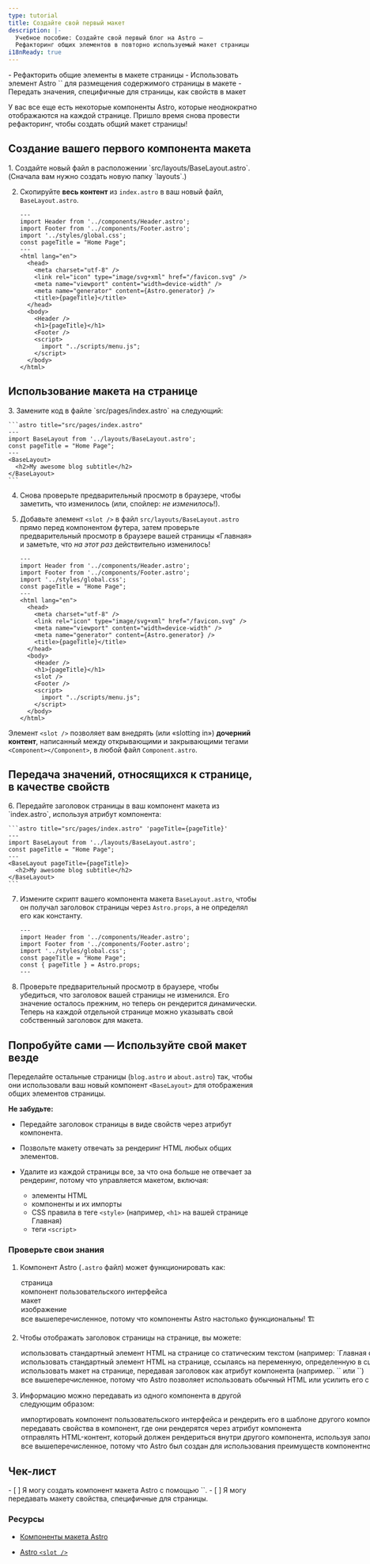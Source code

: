 ```yaml
---
type: tutorial
title: Создайте свой первый макет
description: |-
  Учебное пособие: Создайте свой первый блог на Astro —
  Рефакторинг общих элементов в повторно используемый макет страницы
i18nReady: true
---
```



<PreCheck>
  - Рефакторить общие элементы в макете страницы
  - Использовать элемент Astro `<slot />` для размещения содержимого страницы в макете
  - Передать значения, специфичные для страницы, как свойств в макет
</PreCheck>

У вас все еще есть некоторые компоненты Astro, которые неоднократно отображаются на каждой странице. Пришло время снова провести рефакторинг, чтобы создать общий макет страницы!

## Создание вашего первого компонента макета

<Steps>
1. Создайте новый файл в расположении `src/layouts/BaseLayout.astro`. (Сначала вам нужно создать новую папку `layouts`.)

2. Скопируйте **весь контент** из `index.astro` в ваш новый файл, `BaseLayout.astro`.

    ```astro title="src/layouts/BaseLayout.astro"
    ---
    import Header from '../components/Header.astro';
    import Footer from '../components/Footer.astro';
    import '../styles/global.css';
    const pageTitle = "Home Page";
    ---
    <html lang="en">
      <head>
        <meta charset="utf-8" />
        <link rel="icon" type="image/svg+xml" href="/favicon.svg" />
        <meta name="viewport" content="width=device-width" />
        <meta name="generator" content={Astro.generator} />
        <title>{pageTitle}</title>
      </head>
      <body>
        <Header />
        <h1>{pageTitle}</h1>
        <Footer />
        <script>
          import "../scripts/menu.js";
        </script>
      </body>
    </html>
    ```
</Steps>

## Использование макета на странице

<Steps>
3. Замените код в файле `src/pages/index.astro` на следующий:

    ```astro title="src/pages/index.astro"
    ---
    import BaseLayout from '../layouts/BaseLayout.astro';
    const pageTitle = "Home Page";
    ---
    <BaseLayout>
      <h2>My awesome blog subtitle</h2>
    </BaseLayout>
    ```

4. Снова проверьте предварительный просмотр в браузере, чтобы заметить, что изменилось (или, спойлер: _не изменилось_!).

5. Добавьте элемент `<slot />` в файл `src/layouts/BaseLayout.astro` прямо перед компонентом футера, затем проверьте предварительный просмотр в браузере вашей страницы «Главная» и заметьте, что _на этот раз_ действительно изменилось!

    ```astro title="src/layouts/BaseLayout.astro" ins={18}
    ---
    import Header from '../components/Header.astro';
    import Footer from '../components/Footer.astro';
    import '../styles/global.css';
    const pageTitle = "Home Page";
    ---
    <html lang="en">
      <head>
        <meta charset="utf-8" />
        <link rel="icon" type="image/svg+xml" href="/favicon.svg" />
        <meta name="viewport" content="width=device-width" />
        <meta name="generator" content={Astro.generator} />
        <title>{pageTitle}</title>
      </head>
      <body>
        <Header />
        <h1>{pageTitle}</h1>
        <slot />
        <Footer />
        <script>
          import "../scripts/menu.js";
        </script>
      </body>
    </html>
    ```
</Steps>

Элемент `<slot />` позволяет вам внедрять (или «slotting in») **дочерний контент**, написанный между открывающими и закрывающими тегами `<Component></Component>`, в любой файл `Component.astro`.

## Передача значений, относящихся к странице, в качестве свойств

<Steps>
6. Передайте заголовок страницы в ваш компонент макета из `index.astro`, используя атрибут компонента:

    ```astro title="src/pages/index.astro" 'pageTitle={pageTitle}'
    ---
    import BaseLayout from '../layouts/BaseLayout.astro';
    const pageTitle = "Home Page";
    ---
    <BaseLayout pageTitle={pageTitle}>
      <h2>My awesome blog subtitle</h2>
    </BaseLayout>
    ```

7. Измените скрипт вашего компонента макета `BaseLayout.astro`, чтобы он получал заголовок страницы через `Astro.props`, а не определял его как константу.

    ```astro title="src/layouts/BaseLayout.astro" del={5} ins={6}
    ---
    import Header from '../components/Header.astro';
    import Footer from '../components/Footer.astro';
    import '../styles/global.css';
    const pageTitle = "Home Page";
    const { pageTitle } = Astro.props;
    ---
    ```

8. Проверьте предварительный просмотр в браузере, чтобы убедиться, что заголовок вашей страницы не изменился. Его значение осталось прежним, но теперь он рендерится динамически. Теперь на каждой отдельной странице можно указывать свой собственный заголовок для макета.
</Steps>

<Box icon="puzzle-piece">

## Попробуйте сами — Используйте свой макет везде

Переделайте остальные страницы (`blog.astro` и `about.astro`) так, чтобы они использовали ваш новый компонент `<BaseLayout>` для отображения общих элементов страницы.

**Не забудьте:**

- Передайте заголовок страницы в виде свойств через атрибут компонента.

- Позвольте макету отвечать за рендеринг HTML любых общих элементов.

- Удалите из каждой страницы все, за что она больше не отвечает за рендеринг, потому что управляется макетом, включая:

  - элементы HTML
  - компоненты и их импорты
  - CSS правила в теге `<style>` (например, `<h1>` на вашей странице Главная)
  - теги `<script>`

</Box>



<Box icon="question-mark">

### Проверьте свои знания

1. Компонент Astro (`.astro` файл) может функционировать как:

    <MultipleChoice>
      <Option>страница</Option>
      <Option>компонент пользовательского интерфейса</Option>
      <Option>макет</Option>
      <Option>изображение</Option>
      <Option isCorrect>все вышеперечисленное, потому что компоненты Astro настолько функциональны! 🏗️</Option>
    </MultipleChoice>

2. Чтобы отображать заголовок страницы на странице, вы можете:

    <MultipleChoice>
      <Option>
        использовать стандартный элемент HTML на странице со статическим текстом (например: `<h1>Главная страница</h1>`)
      </Option>
      <Option>
        использовать стандартный элемент HTML на странице, ссылаясь на переменную, определенную в сценарии frontmatter вашего компонента (например `<h1>{pageTitle}</h1>`)
      </Option>
      <Option>
        использовать макет на странице, передавая заголовок как атрибут компонента (например. `<BaseLayout title="Главная" />` или `<BaseLayout title={pageTitle} />`)
      </Option>
      <Option isCorrect>
        все вышеперечисленное, потому что Astro позволяет использовать обычный HTML или усилить его с помощью сценариев и компонентов! 💪
      </Option>
    </MultipleChoice>

3. Информацию можно передавать из одного компонента в другой следующим образом:

    <MultipleChoice>
      <Option>
        импортировать компонент пользовательского интерфейса и рендерить его в шаблоне другого компонента
      </Option>
      <Option>
        передавать свойства в компонент, где они рендерятся через атрибут компонента
      </Option>
      <Option>
        отправлять HTML-контент, который должен рендериться внутри другого компонента, используя заполнитель `<slot />`
      </Option>
      <Option isCorrect>
        все вышеперечисленное, потому что Astro был создан для использования преимуществ компонентного дизайна! 🧩
      </Option>
    </MultipleChoice>

</Box>

<Box icon="check-list">

## Чек-лист

<Checklist>
- [ ] Я могу создать компонент макета Astro с помощью `<slot />`.
- [ ] Я могу передавать макету свойства, специфичные для страницы.
</Checklist>
</Box>

### Ресурсы

- [Компоненты макета Astro](/ru/basics/layouts/)

- [Astro `<slot />`](/ru/basics/astro-components/#слоты)